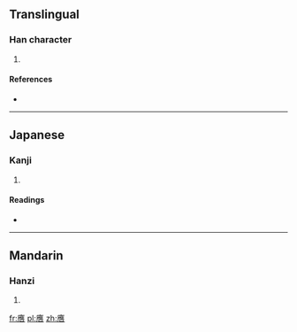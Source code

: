 ==Translingual==

===Han character===
{{Han char|rn=30|rad=口|as=13|sn=16|four=|canj=戈人土口 (IOGR), X戈人土口 (XIOGR)}}

# {{defn|Han|sort=口13}}

====References====
* {{Han ref|kx=0209.180|dkj=04352|dj=0432.040|hdz=10693.100|uh=565F|ud=22111}}

----

==Japanese==

===Kanji===
{{ja-kanji|grade=|rs=口13}}

# {{defn|lang=ja|sort=口13}}

====Readings====
* {{ja-readings|on=[[よう]] (yō)|kun=}}

----

==Mandarin==

===Hanzi===
{{cmn-hanzi|pin=[[yìng]] ([[ying4]])|wg=ying<sup>4</sup>}}

# {{defn|lang=cmn|sort=口13}}

[[fr:噟]]
[[pl:噟]]
[[zh:噟]]